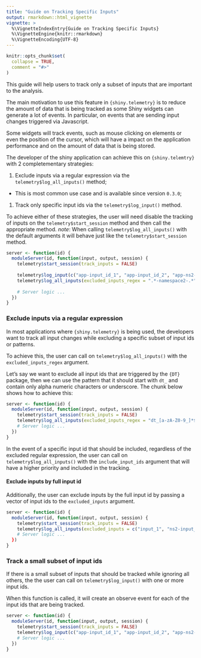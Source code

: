 ```yaml
---
title: "Guide on Tracking Specific Inputs"
output: rmarkdown::html_vignette
vignette: >
  %\VignetteIndexEntry{Guide on Tracking Specific Inputs}
  %\VignetteEngine{knitr::rmarkdown}
  %\VignetteEncoding{UTF-8}
---
```


```r
knitr::opts_chunk$set(
  collapse = TRUE,
  comment = "#>"
)
```

This guide will help users to track only a subset of inputs that are important to the analysis.

The main motivation to use this feature in `{shiny.telemetry}` is to reduce the amount of data that is being tracked as some Shiny widgets can generate a lot of events. In particular, on events that are sending input changes triggered via Javascript.

Some widgets will track events, such as mouse clicking on elements or even the position of the cursor, which will have a impact on the application performance and on the amount of data that is being stored.

The developer of the shiny application can achieve this on `{shiny.telemtry}` with 2 completementary strategies:

1. Exclude inputs via a regular expression via the `telemetry$log_all_inputs()` method;
  - This is most common use case and is available since version `0.3.0`;
1. Track only specific input ids via the `telemetry$log_input()` method. 

To achieve either of these strategies, the user will need disable the tracking of inputs on the `telemetry$start_session` method and then call the appropriate method.
_note_: When calling `telemetry$log_all_inputs()` with the default arguments it will behave just like the `telemetry$start_session` method.

```r
server <- function(id) {
  moduleServer(id, function(input, output, session) {
    telemetry$start_session(track_inputs = FALSE)
    
    telemetry$log_input(c("app-input_id_1", "app-input_id_2", "app-ns2-input_id_4")) # 1.
    telemetry$log_all_inputs(excluded_inputs_regex = ".*-namespace2-.*") # 2.
    
    # Server logic ...
  })
}
```

### Exclude inputs via a regular expression

In most applications where `{shiny.telemetry}` is being used, the developers want to track all input changes while excluding a specific subset of input ids or patterns.

To achieve this, the user can call on `telemetry$log_all_inputs()` with the `excluded_inputs_regex` argument.

Let's say we want to exclude all input ids that are triggered by the `{DT}` package, then we can use the pattern that it should start with `dt_` and contain only alpha numeric characters or underscore.
The chunk below shows how to achieve this:

```r
server <- function(id) {
  moduleServer(id, function(input, output, session) {
    telemetry$start_session(track_inputs = FALSE)
    telemetry$log_all_inputs(excluded_inputs_regex = "dt_[a-zA-Z0-9_]*$"]) 
    # Server logic ...
  })
}
```

In the event of a specific input id that should be included, regardless of the excluded regular expression, the user can call on `telemetry$log_all_inputs()` with the `include_input_ids` argument that will have a higher priority and included in the tracking.

#### Exclude inputs by full input id

Additionally, the user can exclude inputs by the full input id by passing a vector of input ids to the `excluded_inputs` argument.

```r
server <- function(id) {
  moduleServer(id, function(input, output, session) {
    telemetry$start_session(track_inputs = FALSE)
    telemetry$log_all_inputs(excluded_inputs = c("input_1", "ns2-input_1", "input_2"]) 
    # Server logic ...
  })
}
```

### Track a small subset of input ids

If there is a small subset of inputs that should be tracked while ignoring all others, the the user can call on `telemetry$log_input()` with one or more input ids.

When this function is called, it will create an observe event for each of the input ids that are being tracked.

```r
server <- function(id) {
  moduleServer(id, function(input, output, session) {
    telemetry$start_session(track_inputs = FALSE)
    telemetry$log_input(c("app-input_id_1", "app-input_id_2", "app-ns2-input_id_4")) # 1.
    # Server logic ...
  })
}
```
